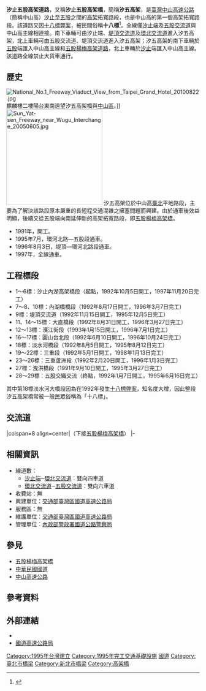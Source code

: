 {{distinguish|十八標弊案}}
{{Infobox TwRoad
|Type=NH
|Num=1
|Name=汐止五股高架道路
|Othername=
 {{Plainlist|
* 汐五高架
* 十八標
 }}
|Level=國道
|Route=TWFW1XiWuroute.svg
|Length=20.3
|Established=1995年7月
|LastExt=2013年4月20日
|SpeedHigh=最高：100公里每小時<br>最低：60
|Start=[[汐止端|汐止端]]（主線13.0k）
|End=[[五股交流道|五股交流道]]（主線33.3k）
}}
'''汐止五股高架道路'''，又稱'''汐止五股高架橋'''，簡稱'''汐五高架'''，是[[臺灣|臺灣]][[中山高速公路|中山高速公路]]（簡稱中山高）[[汐止|汐止]]至[[五股|五股]]之間的[[高架橋|高架]]拓寬路段，也是中山高的第一個高架拓寬路段。該道路又因[[十八標弊案|十八標弊案]]，被民間俗稱'''十八標'''<ref>{{Cite web |url=http://www.carnews.com/article-2739.html |title=《Option精選：台灣十大遊車路線》，車訊網，2007-05-10 |access-date=2017-03-04 |archive-date=2019-06-16 |archive-url=https://web.archive.org/web/20190616102631/https://www.carnews.com/article-2739.html |dead-url=no }}</ref>。全線僅[[汐止端|汐止端]]及[[五股交流道|五股交流道]]與中山高主線相連接。南下車輛可由汐止端、[[堤頂交流道|堤頂交流道]]及[[環北交流道|環北交流道]]進入汐五高架，北上車輛可由五股交流道、堤頂交流道進入汐五高架；汐五高架的南下車輛於[[五股交流道|五股]]端匯入中山高主線和[[五股楊梅高架道路|五股楊梅高架道路]]，北上車輛於[[汐止區|汐止]]端匯入中山高主線。該道路全線禁止大貨車通行。

== 歷史 ==
[[File:National_No.1_Freeway_Viaduct_View_from_Taipei_Grand_Hotel_20100822.jpg|thumb]]麒麟樓二樓陽台東南遠望汐五高架橋與[[中山區_(臺北市)|中山區]]。]]
[[File:Sun_Yat-sen_Freeway_near_Wugu_Interchange_20050605.jpg|250px]]
汐五高架位於中山高[[臺北|臺北]]平地路段，主要為了解決該路段原本嚴重的長短程交通混雜之擁塞問題而興建。由於通車後效益明顯，後續又從五股端向南延伸新的高架拓寬路段，即[[五股楊梅高架橋|五股楊梅高架橋]]。

* 1991年，開工。
* 1995年7月，環河北路—五股段通車。
* 1996年8月3日，堤頂—環河北路段通車。
* 1997年，全線通車。

==工程標段==
*1～6標：汐止內湖高架橋段（起點，1992年10月5日開工，1997年11月20日完工）
*7～8、10標：內湖橋橋段（1992年8月17日開工，1996年3月7日完工）
*9標：堤頂交流道（1992年11月15日開工，1995年12月5日完工）
*11、14～15標：大直橋段（1992年8月31日開工，1996年3月27日完工）
*12～13標：濱江街段（1993年1月15日開工，1996年7月1日完工）
*16～17標：圓山台北段（1992年6月10日開工，1996年10月24日完工）
*18標：淡水河橋段（1992年8月5日開工，1995年8月12日完工）
*19～22標：三重段（1992年5月1日開工，1998年1月13日完工）
*23～26標：三重蘆洲段（1992年2月20日開工，1996年1月3日完工）
*27標：洩洪橋段（1991年9月10日開工，1995年3月27日完工）
*28～29標：五股交織交流（終點，1992年1月7日開工，1995年6月16日完工）

其中第18標淡水河大橋段因為在1992年發生[[十八標弊案|十八標弊案]]，知名度大增，因此整段汐五高架橋常被一般民眾俗稱為「十八標」。
{{clear}}

==交流道==
{{台灣公路表頭|n||國道一號汐止五股高架橋}}
{{台灣公路設施|brh||↑主線成為[[File:TWHW1.svg|23px]]中山高速公路}}
{{台灣公路兩端|13.0|汐止|匝道|1997年|{{Jct|country=TWN|NH-ALL|1}}主線||台北 內湖（平面）<br>堤頂大道 五股（高架）<br>{{fontcolor|gray|（高架起點）}}|汐止 [[File:TWHW3.svg|20px]]高速公路<br>{{fontcolor|gray|（高架終點）}}}}
{{台灣公路交流道|18.6|堤頂|匝道|1996年8月3日（北上）<br>1997年（南下）|[[堤頂大道|堤頂大道]]（僅北出南入）、舊宗路|[[內湖區|內湖區]]、[[松山區_(臺北市)|松山區]]、[[南港區|南港區]]、[[內湖科技園區|內湖科技園區]]、[[南港軟體園區|南港軟體園區]]|堤頂大道|堤頂大道}}
{{台灣公路設施|bri|19.1|內湖橋||}}
{{台灣公路交流道|20.2|下塔悠|匝道|1996年8月3日|濱江街、撫遠街、塔悠路|[[松山區_(臺北市)|松山區]]|{{fontcolor|gray|（僅北上出口）}}|濱江街}}
{{台灣公路設施|bri|23.8|圓山橋||}} 
{{台灣公路交流道|25.8|環北|匝道|1995年7月（北上）<br>1996年8月3日（南下）|[[環河北路|環河北路]]|[[士林區|士林區]]、[[大同區_(臺北市)|大同區]]|{{fontcolor|gray|（僅北出南入）}}|環河北路}}
{{台灣公路設施|bri|26.0|淡水河橋|淡水河橋|}}
{{台灣公路設施|bri|31.0|洩洪橋||}} 
{{台灣公路轉接道|32.6|五股|分叉轉換式
|2013年4月20日|[[File:TWHW1.svg|20px]][[五股楊梅高架橋|五股楊梅高架橋]]||五股 林口（平面）<br>[[File:Taiwan_road_sign_d53_airport.svg|15px]]{{fontcolor|blue|桃園機場}} 中壢（高架）|{{fontcolor|gray|（僅南出北入）}}}}
{{台灣公路交流道|33.3|五股|匝道|1995年7月|{{Jct|country=TWN|CH|107a}}（新五路）、{{Jct|country=TWN|CH|108}}<br>[[File:TW_PHW64.svg|省道]][[五股二交流道|五股二交流道]]、{{Jct|country=TWN|PH-ALL|65}}<br>{{Jct|country=TWN|NH-ALL|1}}主線|[[五股區|五股區]]、[[新莊區|新莊區]]、[[泰山區_(台灣)|泰山區]]、[[蘆洲區|蘆洲區]]|[[File:TW_PHW65.svg|省道]]新莊 [[File:TW_PHW64.svg|省道]]五股<br>{{fontcolor|gray|（高架終點）}}|台北 三重（平面）<br>環河北路 汐止（高架）<br>{{fontcolor|gray|（高架起點）}}}}
|colspan=8 align=center|（下接[[五股楊梅高架橋|五股楊梅高架橋]]）
|-
{{End}}

==相關資訊==
*線道數：
**[[汐止端|汐止端]]─[[環北交流道|環北交流道]]：雙向四車道
**[[環北交流道|環北交流道]]─[[五股交流道|五股交流道]]：雙向六車道
*收費站：無
*興建單位：[[中華民國交通部|交通部]][[臺灣區國道高速公路局|臺灣區國道高速公路局]]
*服務區：無
*維護單位：[[中華民國交通部|交通部]][[臺灣區國道高速公路局|臺灣區國道高速公路局]]
*管理單位：[[內政部警政署國道公路警察局|內政部警政署國道公路警察局]]

==參見==
* [[五股楊梅高架橋|五股楊梅高架橋]]
* [[中華民國國道|中華民國國道]]
* [[中山高速公路|中山高速公路]]

== 參考資料==
{{reflist}}

==外部連結==
*{{Osmrelation|9282022}}
*[http://www.freeway.gov.tw 國道高速公路局] {{Wayback|url=http://www.freeway.gov.tw/ |date=20070908062447 }}
{{中華民國國道1號}}
{{中華民國國道}}
{{Portal bar|臺灣|公路|臺北}}
[[Category:1995年台灣建立|Category:1995年台灣建立]]
[[Category:1995年完工交通基礎設施|Category:1995年完工交通基礎設施]]
[[Category:國道一號_(中華民國)|國道]]
[[Category:臺北市橋梁|Category:臺北市橋梁]]
[[Category:新北市橋梁|Category:新北市橋梁]]
[[Category:高架橋|Category:高架橋]]